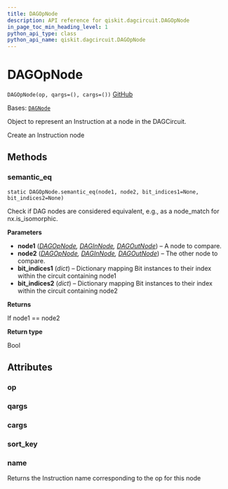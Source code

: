 ```yaml
---
title: DAGOpNode
description: API reference for qiskit.dagcircuit.DAGOpNode
in_page_toc_min_heading_level: 1
python_api_type: class
python_api_name: qiskit.dagcircuit.DAGOpNode
---
```


# DAGOpNode

<span id="qiskit.dagcircuit.DAGOpNode" />

`DAGOpNode(op, qargs=(), cargs=())` [GitHub](https://github.com/qiskit/qiskit/tree/stable/0.24/qiskit/dagcircuit/dagnode.py "view source code")

Bases: [`DAGNode`](qiskit.dagcircuit.DAGNode "qiskit.dagcircuit.dagnode.DAGNode")

Object to represent an Instruction at a node in the DAGCircuit.

Create an Instruction node

## Methods

<span id="qiskit-dagcircuit-dagopnode-semantic-eq" />

### semantic\_eq

<span id="qiskit.dagcircuit.DAGOpNode.semantic_eq" />

`static DAGOpNode.semantic_eq(node1, node2, bit_indices1=None, bit_indices2=None)`

Check if DAG nodes are considered equivalent, e.g., as a node\_match for nx.is\_isomorphic.

**Parameters**

*   **node1** ([*DAGOpNode*](qiskit.dagcircuit.DAGOpNode "qiskit.dagcircuit.DAGOpNode")*,* [*DAGInNode*](qiskit.dagcircuit.DAGInNode "qiskit.dagcircuit.DAGInNode")*,* [*DAGOutNode*](qiskit.dagcircuit.DAGOutNode "qiskit.dagcircuit.DAGOutNode")) – A node to compare.
*   **node2** ([*DAGOpNode*](qiskit.dagcircuit.DAGOpNode "qiskit.dagcircuit.DAGOpNode")*,* [*DAGInNode*](qiskit.dagcircuit.DAGInNode "qiskit.dagcircuit.DAGInNode")*,* [*DAGOutNode*](qiskit.dagcircuit.DAGOutNode "qiskit.dagcircuit.DAGOutNode")) – The other node to compare.
*   **bit\_indices1** (*dict*) – Dictionary mapping Bit instances to their index within the circuit containing node1
*   **bit\_indices2** (*dict*) – Dictionary mapping Bit instances to their index within the circuit containing node2

**Returns**

If node1 == node2

**Return type**

Bool

## Attributes

<span id="qiskit.dagcircuit.DAGOpNode.op" />

### op

<span id="qiskit.dagcircuit.DAGOpNode.qargs" />

### qargs

<span id="qiskit.dagcircuit.DAGOpNode.cargs" />

### cargs

<span id="qiskit.dagcircuit.DAGOpNode.sort_key" />

### sort\_key

<span id="qiskit.dagcircuit.DAGOpNode.name" />

### name

Returns the Instruction name corresponding to the op for this node

